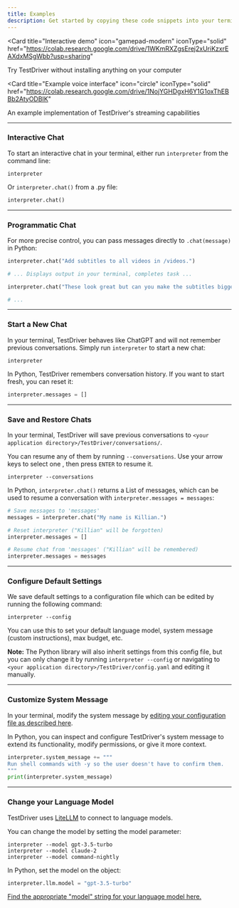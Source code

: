 ```yaml
---
title: Examples
description: Get started by copying these code snippets into your terminal, a `.py` file, or a Jupyter notebook.
---
```


<CardGroup>

<Card
  title="Interactive demo"
  icon="gamepad-modern"
  iconType="solid"
  href="https://colab.research.google.com/drive/1WKmRXZgsErej2xUriKzxrEAXdxMSgWbb?usp=sharing"
>
  Try TestDriver without installing anything on your computer
</Card>

<Card
  title="Example voice interface"
  icon="circle"
  iconType="solid"
  href="https://colab.research.google.com/drive/1NojYGHDgxH6Y1G1oxThEBBb2AtyODBIK"
>
  An example implementation of TestDriver's streaming capabilities
</Card>

</CardGroup>

---

### Interactive Chat

To start an interactive chat in your terminal, either run `interpreter` from the command line:

```shell
interpreter
```

Or `interpreter.chat()` from a .py file:

```python
interpreter.chat()
```

---

### Programmatic Chat

For more precise control, you can pass messages directly to `.chat(message)` in Python:

```python
interpreter.chat("Add subtitles to all videos in /videos.")

# ... Displays output in your terminal, completes task ...

interpreter.chat("These look great but can you make the subtitles bigger?")

# ...
```

---

### Start a New Chat

In your terminal, TestDriver behaves like ChatGPT and will not remember previous conversations. Simply run `interpreter` to start a new chat:

```shell
interpreter
```

In Python, TestDriver remembers conversation history. If you want to start fresh, you can reset it:

```python
interpreter.messages = []
```

---

### Save and Restore Chats

In your terminal, TestDriver will save previous conversations to `<your application directory>/TestDriver/conversations/`.

You can resume any of them by running `--conversations`. Use your arrow keys to select one , then press `ENTER` to resume it.

```shell
interpreter --conversations
```

In Python, `interpreter.chat()` returns a List of messages, which can be used to resume a conversation with `interpreter.messages = messages`:

```python
# Save messages to 'messages'
messages = interpreter.chat("My name is Killian.")

# Reset interpreter ("Killian" will be forgotten)
interpreter.messages = []

# Resume chat from 'messages' ("Killian" will be remembered)
interpreter.messages = messages
```

---

### Configure Default Settings

We save default settings to a configuration file which can be edited by running the following command:

```shell
interpreter --config
```

You can use this to set your default language model, system message (custom instructions), max budget, etc.

<Info>**Note:** The Python library will also inherit settings from this config file, but you can only change it by running `interpreter --config` or navigating to `<your application directory>/TestDriver/config.yaml` and editing it manually.</Info>

---

### Customize System Message

In your terminal, modify the system message by [editing your configuration file as described here](#configure-default-settings).

In Python, you can inspect and configure TestDriver's system message to extend its functionality, modify permissions, or give it more context.

```python
interpreter.system_message += """
Run shell commands with -y so the user doesn't have to confirm them.
"""
print(interpreter.system_message)
```

---

### Change your Language Model

TestDriver uses [LiteLLM](https://docs.litellm.ai/docs/providers/) to connect to language models.

You can change the model by setting the model parameter:

```shell
interpreter --model gpt-3.5-turbo
interpreter --model claude-2
interpreter --model command-nightly
```

In Python, set the model on the object:

```python
interpreter.llm.model = "gpt-3.5-turbo"
```

[Find the appropriate "model" string for your language model here.](https://docs.litellm.ai/docs/providers/)
